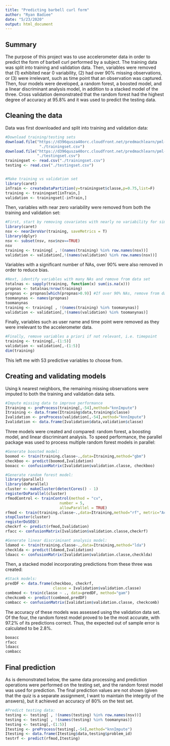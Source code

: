 ```yaml
---
title: "Predicting barbell curl form"
author: "Ryan Badiee"
date: "5/23/2020"
output: html_document
---
```

## Summary

The purpose of this project was to use accelerometer data in order to predict the form of barbell curl performed by a subject. The training data was split into training and validation data. Then, variables were removed that (1) exhibited near 0 variability, (2) had over 90% missing observations, or (3) were irrelevant, such as time point that an observation was captured. Then, four models were developed, a random forest, a boosted model, and a linear discriminant analysis model, in addition to a stacked model of the three. Cross validation demonstrated that the random forest had the highest degree of accuracy at 95.8% and it was used to predict the testing data.

## Cleaning the data

Data was first downloaded and split into training and validation data:
```r
#Download training/testing sets
download.file("https://d396qusza40orc.cloudfront.net/predmachlearn/pml-training.csv",
               "./trainingset.csv")
download.file("https://d396qusza40orc.cloudfront.net/predmachlearn/pml-testing.csv",
              "./testingset.csv")
trainingset <- read.csv("./trainingset.csv")
testing <- read.csv("./testingset.csv")


#Make training vs validation set
library(caret)
inTrain <- createDataPartition(y=trainingset$classe,p=0.75,list=F)
training <- trainingset[inTrain,]
validation <- trainingset[-inTrain,]
```

Then, variables with near zero variability were removed from both the training and validation set:

```r
#First, start by removing covariates with nearly no variability for simplicity
library(caret)
nsv <- nearZeroVar(training, saveMetrics = T)
library(dplyr)
nsv <- subset(nsv, nsv$nzv==TRUE)
nsv
training <- training[ , !(names(training) %in% row.names(nsv))]
validation <- validation[,!(names(validation) %in% row.names(nsv))]
```

Variables with a significant number of NAs, over 90% were also removed in order to reduce bias.

```r
#Next, identify variables with many NAs and remove from data set
totalnas <- sapply(training, function(x) sum(is.na(x)))
propnas <- totalnas/nrow(training)
propnas <- propnas[which(propnas>0.9)] #If over 90% NAs, remove from data
toomanynas <- names(propnas)
toomanynas
training <- training[ , !(names(training) %in% toomanynas)]
validation <- validation[,!(names(validation) %in% toomanynas)]
```

Finally, variables such as user name and time point were removed as they were irrelevant to the accelerometer data.
```r
#Finally, remove variables a priori if not relevant, i.e. timepoint
training <- training[,-(1:5)]
validation <- validation[,-(1:5)]
dim(training)
```

This left me with 53 predictive variables to choose from.

## Creating and validating models

Using k nearest neighbors, the remaining missing observations were imputed to both the training and validation data sets.

```r
#Impute missing data to improve performance
Itraining <- preProcess(training[,-54],method="knnImpute")
Itraining <- data.frame(Itraining$data,training$classe)
Ivalidation <- preProcess(validation[,-54],method="knnImpute")
Ivalidation <- data.frame(Ivalidation$data,validation$classe)
```

Three models were created and compared: random forest, a boosting model, and linear discriminant analysis. To speed performance, the parallel package was used to process multiple random forest models in parallel: 
```r
#Generate boosted model:
boomod <- train(training.classe~.,data=Itraining,method="gbm")
checkboo <- predict(boomod,Ivalidation)
booacc <- confusionMatrix(Ivalidation$validation.classe, checkboo)
```

```r

#Generate random forest model:
library(parallel)
library(doParallel)
cluster <- makeCluster(detectCores() - 1)
registerDoParallel(cluster)
rfmodControl <- trainControl(method = "cv",
                        number = 5,
                        allowParallel = TRUE)
rfmod <- train(training.classe~.,data=Itraining,method="rf", metric="Accuracy", maximize=TRUE)
stopCluster(cluster)
registerDoSEQ()
checkrf <- predict(rfmod,Ivalidation)
rfacc <- confusionMatrix(Ivalidation$validation.classe,checkrf)
```
```r
#Generate linear discriminant analysis model:
ldamod <- train(training.classe~.,data=Itraining,method="lda")
checklda <- predict(ldamod,Ivalidation)
ldaacc <- confusionMatrix(Ivalidation$validation.classe,checklda)
```

Then, a stacked model incorporating predictions from these three was created:
```r
#Stack models:
predDF <- data.frame(checkboo, checkrf, 
                     classe = Ivalidation$validation.classe)
combmod <- train(classe ~ ., data=predDF, method="gam")
checkcomb <- predict(combmod,predDF)
combacc <- confusionMatrix(Ivalidation$validation.classe, checkcomb)
```

The accuracy of these models was assessed using the validation data set. Of the four, the random forest model proved to be the most accurate, with 97.2% of its predictions correct. Thus, the expected out of sample error is calculated to be 2.8%. 

```r
booacc
rfacc
ldaacc
combacc
```

## Final prediction

As is demonstrated below, the same data processing and prediction operations were performed on the testing set, and the random forest model was used for prediction. The final prediction values are not shown (given that the quiz is a separate assignment, I want to maintain the integrity of the answers), but it achieved an accuracy of 80% on the test set.

```r
#Predict testing data:
testing <- testing[ , !(names(testing) %in% row.names(nsv))]
testing <- testing[ , !(names(testing) %in% toomanynas)]
testing <- testing[,-(1:5)]
Itesting <- preProcess(testing[,-54],method="knnImpute")
Itesting <- data.frame(Itesting$data,testing$problem_id)
testrf <- predict(rfmod,Itesting)
```